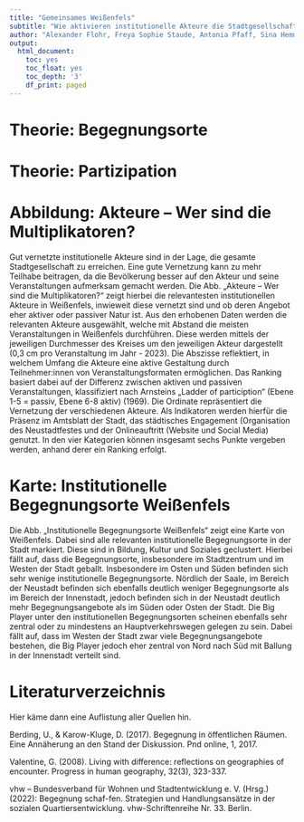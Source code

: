 ```yaml
---
title: "Gemeinsames Weißenfels"
subtitle: "Wie aktivieren institutionelle Akteure die Stadtgesellschaft?"
author: "Alexander Flohr, Freya Sophie Staude, Antonia Pfaff, Sina Hemmann"
output:
  html_document:
    toc: yes
    toc_float: yes    
    toc_depth: '3'
    df_print: paged
---
```

# Theorie: Begegnungsorte


# Theorie: Partizipation



# Abbildung: Akteure – Wer sind die Multiplikatoren? 
Gut vernetzte institutionelle Akteure sind in der Lage, die gesamte Stadtgesellschaft zu erreichen. Eine gute Vernetzung kann zu mehr Teilhabe beitragen, da die Bevölkerung besser auf den Akteur und seine Veranstaltungen aufmerksam gemacht werden. 
Die Abb. „Akteure – Wer sind die Multiplikatoren?“ zeigt hierbei die relevantesten institutionellen Akteure in Weißenfels, inwieweit diese vernetzt sind und ob deren Angebot eher aktiver oder passiver Natur ist. 
Aus den erhobenen Daten werden die relevanten Akteure ausgewählt, welche mit Abstand die meisten Veranstaltungen in Weißenfels durchführen. Diese werden mittels der jeweiligen Durchmesser des Kreises um den jeweiligen Akteur dargestellt (0,3 cm pro Veranstaltung im Jahr - 2023). 
Die Abszisse reflektiert, in welchem Umfang die Akteure eine aktive Gestaltung durch Teilnehmer:innen von Veranstaltungsformaten ermöglichen. Das Ranking basiert dabei auf der Differenz zwischen aktiven und passiven Veranstaltungen, klassifiziert nach Arnsteins „Ladder of particiption“ (Ebene 1-5 = passiv, Ebene 6-8 aktiv) (1969).
Die Ordinate repräsentiert die Vernetzung der verschiedenen Akteure. Als Indikatoren werden hierfür die Präsenz im Amtsblatt der Stadt, das städtisches Engagement (Organisation des Neustadtfestes und der Onlineauftritt (Website und Social Media) genutzt. In den vier Kategorien können insgesamt sechs Punkte vergeben werden, anhand derer ein Ranking erfolgt.

# Karte: Institutionelle Begegnungsorte Weißenfels

Die Abb. „Institutionelle Begegnungsorte Weißenfels“ zeigt eine Karte von Weißenfels. Dabei sind alle relevanten institutionelle Begegnungsorte in der Stadt markiert. Diese sind in Bildung, Kultur und Soziales geclustert.
Hierbei fällt auf, dass die Begegnungsorte, insbesondere im Stadtzentrum und im Westen der Stadt geballt. Insbesondere im Osten und Süden befinden sich sehr wenige institutionelle Begegnungsorte. Nördlich der Saale, im Bereich der Neustadt befinden sich ebenfalls deutlich weniger Begegnungsorte als im Bereich der Innenstadt, jedoch befinden sich in der Neustadt deutlich mehr Begegnungsangebote als im Süden oder Osten der Stadt. Die Big Player unter den institutionellen Begegnungsorten scheinen ebenfalls sehr zentral oder zu mindestens an Hauptverkehrswegen gelegen zu sein. Dabei fällt auf, dass im Westen der Stadt zwar viele Begegnungsangebote bestehen, die Big Player jedoch eher zentral von Nord nach Süd mit Ballung in der Innenstadt verteilt sind. 

# Literaturverzeichnis
Hier käme dann eine Auflistung aller Quellen hin. 

Berding, U., & Karow-Kluge, D. (2017). Begegnung in öffentlichen Räumen. Eine Annäherung an den Stand der Diskussion. Pnd online, 1, 2017.

Valentine, G. (2008). Living with difference: reflections on geographies of encounter. Progress in human geography, 32(3), 323-337.

vhw – Bundesverband für Wohnen und Stadtentwicklung e. V. (Hrsg.) (2022): Begegnung schaf-fen. Strategien und Handlungsansätze in der sozialen Quartiersentwicklung. vhw-Schriftenreihe Nr. 33. Berlin. 



